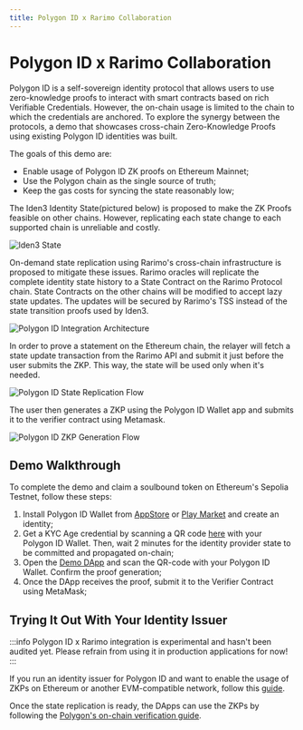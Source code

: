 ```yaml
---
title: Polygon ID x Rarimo Collaboration
---
```


# Polygon ID x Rarimo Collaboration

Polygon ID is a self-sovereign identity protocol that allows users to use zero-knowledge proofs to interact with smart contracts based on rich Verifiable Credentials. However, the on-chain usage is limited to the chain to which the credentials are anchored. To explore the synergy between the protocols, a demo that showcases cross-chain Zero-Knowledge Proofs using existing Polygon ID identities was built.

The goals of this demo are:
- Enable usage of Polygon ID ZK proofs on Ethereum Mainnet;
- Use the Polygon chain as the single source of truth;
- Keep the gas costs for syncing the state reasonably low;

The Iden3 Identity State(pictured below) is proposed to make the ZK Proofs feasible on other chains. However, replicating each state change to each supported chain is unreliable and costly.

![Iden3 State](/img/iden3-state.png)

On-demand state replication using Rarimo's cross-chain infrastructure is proposed to mitigate these issues. Rarimo oracles will replicate the complete identity state history to a State Contract on the Rarimo Protocol chain. State Contracts on the other chains will be modified to accept lazy state updates. The updates will be secured by Rarimo's TSS instead of the state transition proofs used by Iden3.

![Polygon ID Integration Architecture](/img/polygon-id-integration.png)

In order to prove a statement on the Ethereum chain, the relayer will fetch a state update transaction from the Rarimo API and submit it just before the user submits the ZKP. This way, the state will be used only when it's needed.

![Polygon ID State Replication Flow](/img/polygon-id-state-replication.png)

The user then generates a ZKP using the Polygon ID Wallet app and submits it to the verifier contract using Metamask.

![Polygon ID ZKP Generation Flow](/img/polygon-id-zkp-flow.png)

## Demo Walkthrough

To complete the demo and claim a soulbound token on Ethereum's Sepolia Testnet, follow these steps:
1. Install Polygon ID Wallet from [AppStore](https://apps.apple.com/us/app/polygon-id/id1629870183) or [Play Market](https://play.google.com/store/apps/details?id=com.polygonid.wallet&hl=en_US) and create an identity;
2. Get a KYC Age credential by scanning a QR code [here](https://admin-panel.polygon.mainnet-beta.rarimo.com/credentials/scan-link/ade26bde-af43-445b-be72-907693fe6cfd) with your Polygon ID Wallet. Then, wait 2 minutes for the identity provider state to be committed and propagated on-chain;
3. Open the [Demo DApp](https://polygon.mainnet-beta.rarimo.com/) and scan the QR-code with your Polygon ID Wallet. Confirm the proof generation;
4. Once the DApp receives the proof, submit it to the Verifier Contract using MetaMask;

## Trying It Out With Your Identity Issuer

:::info
Polygon ID x Rarimo integration is experimental and hasn't been audited yet. Please refrain from using it in production applications for now!
:::

If you run an identity issuer for Polygon ID and want to enable the usage of ZKPs on Ethereum or another EVM-compatible network, follow this [guide](/how-to-guides/polygon-id-state-replication).

Once the state replication is ready, the DApps can use the ZKPs by following the [Polygon's on-chain verification guide](https://0xpolygonid.github.io/tutorials/verifier/on-chain-verification/overview/#on-chain-verification-flow).
